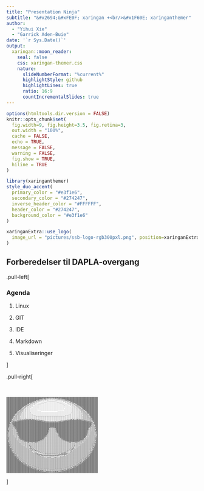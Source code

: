 ```yaml
---
title: "Presentation Ninja"
subtitle: "&#x2694;&#xFE0F; xaringan +<br/>&#x1F60E; xaringanthemer"  
author: 
  - "Yihui Xie"
  - "Garrick Aden-Buie"
date: '`r Sys.Date()`'
output:
  xaringan::moon_reader:
    seal: false
    css: xaringan-themer.css
    nature:
      slideNumberFormat: "%current%"
      highlightStyle: github
      highlightLines: true
      ratio: 16:9
      countIncrementalSlides: true
---
```


```r
options(htmltools.dir.version = FALSE)
knitr::opts_chunk$set(
  fig.width=9, fig.height=3.5, fig.retina=3,
  out.width = "100%",
  cache = FALSE,
  echo = TRUE,
  message = FALSE, 
  warning = FALSE,
  fig.show = TRUE,
  hiline = TRUE
)
```

```r
library(xaringanthemer)
style_duo_accent(
  primary_color = "#e3f1e6",
  secondary_color = "#274247",
  inverse_header_color = "#FFFFFF",
  header_color = "#274247",
  background_color = "#e3f1e6"
)
```

```r
xaringanExtra::use_logo(
  image_url = "pictures/ssb-logo-rgb300pxl.png", position=xaringanExtra::css_position(top="1em", right="1em")
)
```

## Forberedelser til DAPLA-overgang

.pull-left[

### Agenda

1. Linux

2. GIT 

3. IDE

4. Markdown

5. Visualiseringer

]

.pull-right[

<br> 

<pre style="font: 4px/2px monospace;">@@@@@@@@@@@@@@@@@@@@@@@@@@@@@@@@@@@@@@@@@@@@@@@@@@@@@@@@@@@@@@@@@@@@@@@@@@@@@@@@@@@@@@@@@@@@@@@@@@@@
@@@@@@@@@@@@@@@@@@@@@@@@@@@@@@@@@@@@@@@@@@@@#O$%%??%%$O#@@@@@@@@@@@@@@@@@@@@@@@@@@@@@@@@@@@@@@@@@@@@
@@@@@@@@@@@@@@@@@@@@@@@@@@@@@@@@@@@@@@&$?eoii==========iioe?$&@@@@@@@@@@@@@@@@@@@@@@@@@@@@@@@@@@@@@@
@@@@@@@@@@@@@@@@@@@@@@@@@@@@@@@@@@@O?*i==+++;;;;;;;;;;;;+++==i*?O@@@@@@@@@@@@@@@@@@@@@@@@@@@@@@@@@@@
@@@@@@@@@@@@@@@@@@@@@@@@@@@@@@@@#!oi=++;;:::::_______::::::;;++=io!#@@@@@@@@@@@@@@@@@@@@@@@@@@@@@@@@
@@@@@@@@@@@@@@@@@@@@@@@@@@@@@@$*i=++;::::__________________:::;;++=i*%@@@@@@@@@@@@@@@@@@@@@@@@@@@@@@
@@@@@@@@@@@@@@@@@@@@@@@@@@@@%o==+;;:::______-----------_______:::;;+=io%@@@@@@@@@@@@@@@@@@@@@@@@@@@@
@@@@@@@@@@@@@@@@@@@@@@@@@@%o==+;;::______-----------------______:::;;+=io%@@@@@@@@@@@@@@@@@@@@@@@@@@
@@@@@@@@@@@@@@@@@@@@@@@@O*i=+;;::_____-----------------------_____:::;;+=i*O@@@@@@@@@@@@@@@@@@@@@@@@
@@@@@@@@@@@@@@@@@@@@@@&?i=+;;:::_____-------------------------_____:::;;++=i!&@@@@@@@@@@@@@@@@@@@@@@
@@@@@@@@@@@@@@@@@@@@@Oo==+;;:::____----------------------------_____::::;;+=ioO@@@@@@@@@@@@@@@@@@@@@
@@@@@@@@@@@@@@@@@@@@%i=++;:::______-----------------------------______:::;;++=i%@@@@@@@@@@@@@@@@@@@@
@@@@@@@@@@@@@@@@@@@!i=+;;::::______-----------------------------_______:::;;++=i!@@@@@@@@@@@@@@@@@@@
@@@@@@@@@@@@@@@@@&*i=+;;::::______------------------------------_______::::;;++=i*&@@@@@@@@@@@@@@@@@
@@@@@@@@@@@@@@@@#*==+;;::::_______------------------------------________::::;;++=i*#@@@@@@@@@@@@@@@@
@@@@@@@@@@@@@@@#o==+;;;:::________-----------------------------_________:::::;;++==o#@@@@@@@@@@@@@@@
@@@@@@@@@@@@@@#o==+;;;::::________-----------------------------_________:::::;;;++==o#@@@@@@@@@@@@@@
@@@@@@@@@@@@@&*==++;;:::::__________--------------------------__________::::::;;;++==*&@@@@@@@@@@@@@
@@@@@@@@@@@@&*i=++;;;:::::____________------------------________________::::::;;;+++=i*@@@@@@@@@@@@@
@@@@@@@@@@@@!i=+++;;::::::______________________________________________::::::;;;;+++=i!@@@@@@@@@@@@
@@@@@@@@@@@%i=+++;;;:::::::____________________________________________:::::::;;;;++++=i%@@@@@@@@@@@
@@@@@@@@@@Oi=++++;;;:::::::____________________________________________:::::::;;;;;+++==iO@@@@@@@@@@
@@@@@@@@@&*==+++;;;;::::::::__________________________________________:::::::::;;;;++++=i*&@@@@@@@@@
@@@@@@@@@!i=++++;;;;:::::::::_______________________________________::::::::::;;;;;+++++=i?@@@@@@@@@
@@@@@@@@#i=+++++;;;;::::::::::::________________________________::::::::::::::;;;;;;++++==iO@@@@@@@@
@@@@@@@@*i=++++;;;;;::::::::::::::::::::::::::::::::::::::::::::::::::::::::::;;;;;++++++=i*@@@@@@@@
@@@@@@@$i=+++++;;;;;;::::::::::::::::::::::::::::::::::::::::::::::::::::::::;;;;;;++++++==i$@@@@@@@
@@@@@@@*==+++++;;;;;;;:::::::::::::::::::::::::::::::::::::::::::::::::::::::;;;;;;+++++++=io@@@@@@@
@@@@@@%i=++++++;;;;;;;::::::::::::::::::::::::::::::::::::::::::::::::::::::;;;;;;;+++++++==i%@@@@@@
@@@@@@*==+++++++;;;=i*ee!ee*o=+::::::::::::::::::::::::::::::::::::::;=o*e!!!e*i=;;++++++++=io@@@@@@
@@@@@$i==+++++ie%O&@@@@@@@@@@@@&#$?*i;:::::::::::::::::::::::::;=o!$#@@@@@@@@@@@@&O%!o=++++==i$@@@@@
@@@@@ei==i*?O&@@@@@@@@@@@@@@@@@@@@@@@@#%*=;::::;;;;;;;;:::;=*?$&@@@@@@@@@@@@@@@@@@@@@@@O!o===i*@@@@@
@@@@#iiO&@@@@@@@@@@@@@@@@@@@@@@@@@@@@@@@@@&O?eoi=++==o*!%O@@@@@@@@@@@@@@@@@@@@@@@@@@@@@@@@&O?=i#@@@@
@@@@?io@@@@@@@@@@@@@@@@@@@@@@@@@@@@@@@@@@@@@@@@@@@@@@@@@@@@@@@@@@@@@@@@@@@@@@@@@@@@@@@@@@@@@@oi?@@@@
@@@@oio@@@@@@@@@@@@@@@@@@@@@@@@@@@@@@@@@@@@@@@@@@@@@@@@@@@@@@@@@@@@@@@@@@@@@@@@@@@@@@@@@@@@@@oio@@@@
@@@#i=o@@@@@@@@@@@@@@@@@@@@@@@@@@@@@@@@@@@@@@@@@@@@@@@@@@@@@@@@@@@@@@@@@@@@@@@@@@@@@@@@@@@@@@i=iO@@@
@@@?i==@@@@@@@@@@@@@@@@@@@@@@@@@@@@@@@@@@@@@@@@@@@@@@@@@@@@@@@@@@@@@@@@@@@@@@@@@@@@@@@@@@@@@@o=i?@@@
@@@ei==$@@@@@@@@@@@@@@@@@@@@@@@@@@@@@@@@@@@@@@@@@@@@@@@@@@@@@@@@@@@@@@@@@@@@@@@@@@@@@@@@@@@@@i=i*@@@
@@&o====#@@@@@@@@@@@@@@@@@@@@@@@@@@@@@@@@@@@@@@@@@@@@@@@@@@@@@@@@@@@@@@@@@@@@@@@@@@@@@@@@@@#o==io&@@
@@Oi===+i&@@@@@@@@@@@@@@@@@@@@@@@@@@@@@@@@@@@@@@@&&@@@@@@@@@@@@@@@@@@@@@@@@@@@@@@@@@@@@@@@@o+===i$@@
@@%i===++*@@@@@@@@@@@@@@@@@@@@@@@@@@@@@@@@@@@@@#=+++e@@@@@@@@@@@@@@@@@@@@@@@@@@@@@@@@@@@@@%++===i?@@
@@!i===+++#@@@@@@@@@@@@@@@@@@@@@@@@@@@@@@@@@@@@*+++++?@@@@@@@@@@@@@@@@@@@@@@@@@@@@@@@@@@@@*++===ie@@
@@*i==++++%@@@@@@@@@@@@@@@@@@@@@@@@@@@@@@@@@@@&++++++=@@@@@@@@@@@@@@@@@@@@@@@@@@@@@@@@@@@&=++===i*@@
@@oi===+++*@@@@@@@@@@@@@@@@@@@@@@@@@@@@@@@@@@@%+++++++$@@@@@@@@@@@@@@@@@@@@@@@@@@@@@@@@@@$+++===io@@
@#oi===+++=@@@@@@@@@@@@@@@@@@@@@@@@@@@@@@@@@@@*+++++++e@@@@@@@@@@@@@@@@@@@@@@@@@@@@@@@@@@!+++===io#@
@Oo====++++O@@@@@@@@@@@@@@@@@@@@@@@@@@@@@@@@@@=+++++++=@@@@@@@@@@@@@@@@@@@@@@@@@@@@@@@@@@i++====ioO@
@Oi====++++!@@@@@@@@@@@@@@@@@@@@@@@@@@@@@@@@@O+++++++++O@@@@@@@@@@@@@@@@@@@@@@@@@@@@@@@@&+++=====i$@
@$i====++++i@@@@@@@@@@@@@@@@@@@@@@@@@@@@@@@@@e+++++++++*@@@@@@@@@@@@@@@@@@@@@@@@@@@@@@@@$+++=====i$@
@%i====+++++O@@@@@@@@@@@@@@@@@@@@@@@@@@@@@@@#+++++++++++&@@@@@@@@@@@@@@@@@@@@@@@@@@@@@@@e+++=====i%@
@%i=====++++e@@@@@@@@@@@@@@@@@@@@@@@@@@@@@@@e+++++++++++!@@@@@@@@@@@@@@@@@@@@@@@@@@@@@@@=++======i?@
@%i======+++=&@@@@@@@@@@@@@@@@@@@@@@@@@@@@@O++++++++++++=&@@@@@@@@@@@@@@@@@@@@@@@@@@@@@$++=======i?@
@%i======++++%@@@@@@@@@@@@@@@@@@@@@@@@@@@@@o+++++++++++++e@@@@@@@@@@@@@@@@@@@@@@@@@@@@@*++======ii%@
@$ii======+++o@@@@@@@@@@@@@@@@@@@@@@@@@@@@?+++++++++++++++O@@@@@@@@@@@@@@@@@@@@@@@@@@@O++=======ii%@
@Ooi======++++O@@@@@@@@@@@@@@@@@@@@@@@@@@O++++++++++++++++=&@@@@@@@@@@@@@@@@@@@@@@@@@&i++=======io$@
@Ooi=======+++o@@@@@@@@@@@@@@@@@@@@@@@@@#=+++++++++++++++++i&@@@@@@@@@@@@@@@@@@@@@@@@*++========ioO@
@#oi=======++++e@@@@@@@@@@@@@@@@@@@@@@@#i+++++++++++++++++++i&@@@@@@@@@@@@@@@@@@@@@@e++=========io#@
@@oi========++++*&@@@@@@@@@@@@@@@@@@@@O=+++++++++++++++++++++=$@@@@@@@@@@@@@@@@@@@#o+++=========io@@
@@*i=========++++=?&@@@@@@@@@@@@@@@@&!+++++++++++++++++++++++++*O@@@@@@@@@@@@@@@&?=+++==========i*@@
@@!i=========++++++=e$&@@@@@@@@@@@O!=++++++++++++++++++++++++++++i?#@@@@@@@@@&$e=++++===========ie@@
@@%ii=========+++++++++oe!?%%??eo=++++++++++++++++++++++++++++++++++=oe!??!eo=+++++++==========ii?@@
@@Ooi===========+++++++++++++++++++++++++++++++++++++++++++++++++++++++++++++++++++============io$@@
@@&oi===========++++++++++++++++++++++++++++++++++++++++++++++++++++++++++++++++++=============io&@@
@@@ei============++++++++++++++++++++++++++++++++++++++++++++++++++++++++++++++++=============ii*@@@
@@@?ii============+++++++e++++++++++++++++++++++++++++++++++++++++++++++++o++++++=============ii?@@@
@@@#oi==============+++++%o++++++++++++++++++++++++++++++++++++++++++++++=?++++===============ioO@@@
@@@@*ii==============++++!%=+++++++++++++++++++++++++++++++++++++++++++++!?+++===============iio@@@@
@@@@?ii===============+++*$?=+++++++++++++++++++++++++++++++++++++++++++*$*++================ii?@@@@
@@@@#oi=================+=%%!=+++++++++++++++++++++++++++++++++++++++++*$$=+=================io#@@@@
@@@@@eii=================+e%%?=+++++++++++++++++++++++++++++++++++++++*%%!==================ii*@@@@@
@@@@@$oi===================??%?i++++++++++++++++++++++++++++++++++++=e?%%i==================io$@@@@@
@@@@@@*ii==================o???%e=+++++++++++++++++++++++++++++++++o!??%*==================ii*@@@@@@
@@@@@@%oi===================*!!???*=+++++++++++++++++++++++++++++ie!!??e===================io%@@@@@@
@@@@@@@*ii===================*!!!???*=++++++++++++++++++++++++=oe!!!!!e===================ii*&@@@@@@
@@@@@@@$oi====================oee!!???!*=++++++++++++++++++=o*!!eee!!*===================iio$@@@@@@@
@@@@@@@@eii====================ieee!!!!??!e*oi=++++++=iio*e!eeeeeee!o====================ii*@@@@@@@@
@@@@@@@@#oii=====================oeeeee!!!!!????!!!!!!!!!eeeeeeeee*i====================iioO@@@@@@@@
@@@@@@@@@?oii======================oe*eeeeeeeeeeeeeeeeeeee*****e*i=====================iio?@@@@@@@@@
@@@@@@@@@&*ii========================o*********ee************eoi======================iii*&@@@@@@@@@
@@@@@@@@@@Ooii=========================io******************oi=========================iioO@@@@@@@@@@
@@@@@@@@@@@%oii============================iioooo***oooii============================iio%@@@@@@@@@@@
@@@@@@@@@@@@!oii====================================================================iio!@@@@@@@@@@@@
@@@@@@@@@@@@&eiii==================================================================iiie@@@@@@@@@@@@@
@@@@@@@@@@@@@&*iii================================================================iii*&@@@@@@@@@@@@@
@@@@@@@@@@@@@@&*iii==============================================================iii*#@@@@@@@@@@@@@@
@@@@@@@@@@@@@@@#*iii============================================================iii*#@@@@@@@@@@@@@@@
@@@@@@@@@@@@@@@@&*iii==========================================================iii*&@@@@@@@@@@@@@@@@
@@@@@@@@@@@@@@@@@&eoii========================================================iioe&@@@@@@@@@@@@@@@@@
@@@@@@@@@@@@@@@@@@&!oiii====================================================iiio!&@@@@@@@@@@@@@@@@@@
@@@@@@@@@@@@@@@@@@@@%oiii==================================================iiio%@@@@@@@@@@@@@@@@@@@@
@@@@@@@@@@@@@@@@@@@@@O*oiii==============================================iiio*O@@@@@@@@@@@@@@@@@@@@@
@@@@@@@@@@@@@@@@@@@@@@&?oiiii==========================================iiiio?&@@@@@@@@@@@@@@@@@@@@@@
@@@@@@@@@@@@@@@@@@@@@@@@Oeoiiii======================================iiiioe#@@@@@@@@@@@@@@@@@@@@@@@@
@@@@@@@@@@@@@@@@@@@@@@@@@@$*oiiii==================================iiiio*$@@@@@@@@@@@@@@@@@@@@@@@@@@
@@@@@@@@@@@@@@@@@@@@@@@@@@@@%*oiiiii============================iiiiio*%@@@@@@@@@@@@@@@@@@@@@@@@@@@@
@@@@@@@@@@@@@@@@@@@@@@@@@@@@@@$eoiiiiiii====================iiiiiiioe$@@@@@@@@@@@@@@@@@@@@@@@@@@@@@@
@@@@@@@@@@@@@@@@@@@@@@@@@@@@@@@@#?*oiiiiiiiiiii======iiiiiiiiiiio*?#@@@@@@@@@@@@@@@@@@@@@@@@@@@@@@@@
@@@@@@@@@@@@@@@@@@@@@@@@@@@@@@@@@@@#?eooiiiiiiiiiiiiiiiiiiiiooe?O@@@@@@@@@@@@@@@@@@@@@@@@@@@@@@@@@@@
@@@@@@@@@@@@@@@@@@@@@@@@@@@@@@@@@@@@@@&O%!*ooooooiioooooo*!%O&@@@@@@@@@@@@@@@@@@@@@@@@@@@@@@@@@@@@@@
@@@@@@@@@@@@@@@@@@@@@@@@@@@@@@@@@@@@@@@@@@@@#OO$%%%%$OO#@@@@@@@@@@@@@@@@@@@@@@@@@@@@@@@@@@@@@@@@@@@@
@@@@@@@@@@@@@@@@@@@@@@@@@@@@@@@@@@@@@@@@@@@@@@@@@@@@@@@@@@@@@@@@@@@@@@@@@@@@@@@@@@@@@@@@@@@@@@@@@@@@
</pre>

]